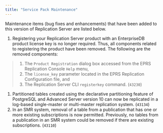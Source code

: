 ```yaml
---
title: "Service Pack Maintenance"
---
```


<div id="service_pack_maintenance" class="registered_link"></div>

Maintenance items (bug fixes and enhancements) that have been added to this version of Replication Server are listed below.

1.  Registering your Replication Server product with an EnterpriseDB product license key is no longer required. Thus, all components related to registering the product have been removed. The following are the removed components:

> 1.  The `Product Registration` dialog box accessed from the EPRS Replication Console `Help` menu,
> 2.  The `license_key` parameter located in the EPRS Replication Configuration file, and
> 3.  The Replication Server CLI `registerkey` command. (`43230`)

1.  Partitioned tables created using the declarative partitioning feature of PostgreSQL and Advanced Server version 10 can now be replicated in a log-based single-master or multi-master replication system. (`43134`)
2.  In an SMR system, removal of a table from a publication that has one or more existing subscriptions is now permitted. Previously, no tables from a publication in an SMR system could be removed if there are existing subscriptions. (`43110`)
